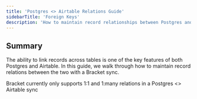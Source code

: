```yaml
---
title: 'Postgres <> Airtable Relations Guide'
sidebarTitle: 'Foreign Keys'
description: 'How to maintain record relationships between Postgres and Airtable'
---
```


## Summary

The ability to link records across tables is one of the key features of both Postgres and Airtable. In this guide, we walk through how to maintain record relations between the two with a Bracket sync. 

<Note>Bracket currently only supports 1:1 and 1:many relations in a Postgres <> Airtable sync</Note>
